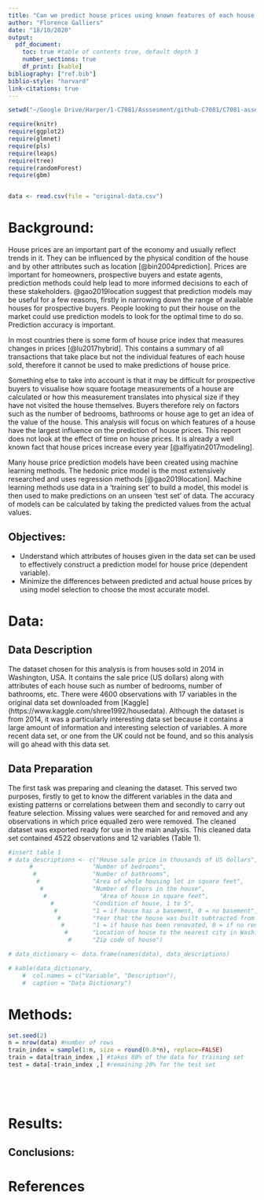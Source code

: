 ```yaml
---
title: "Can we predict house prices using known features of each house and a supervised learning approach?"
author: "Florence Galliers"
date: "18/10/2020"
output: 
  pdf_document:
    toc: true #table of contents true, default depth 3
    number_sections: true
    df_print: [kable]
bibliography: ["ref.bib"]
biblio-style: "harvard"
link-citations: true
---
```

```r
setwd("~/Google Drive/Harper/1-C7081/Asssesment/github-C7081/C7081-assessment")

require(knitr)
require(ggplot2)
require(glmnet)
require(pls)
require(leaps)
require(tree)
require(randomForest)
require(gbm)


data <- read.csv(file = "original-data.csv")
```


# Background:
House prices are an important part of the economy and usually reflect trends in it. They can be influenced by the physical condition of the house and by other attributes such as location [@bin2004prediction]. Prices are important for homeowners, prospective buyers and estate agents, prediction methods could help lead to more informed decisions to each of these stakeholders. @gao2019location suggest that prediction models may be useful for a few reasons, firstly in narrowing down the range of available houses for prospective buyers. People looking to put their house on the market could use prediction models to look for the optimal time to do so. Prediction accuracy is important.

In most countries there is some form of house price index that measures changes in prices [@lu2017hybrid]. This contains a summary of all transactions that take place but not the individual features of each house sold, therefore it cannot be used to make predictions of house price.

Something else to take into account is that it may be difficult for prospective buyers to visualise how square footage measurements of a house are calculated or how this measurement translates into physical size if they have not visited the house themselves. Buyers therefore rely on factors such as the number of bedrooms, bathrooms or house age to get an idea of the value of the house. This analysis will focus on which features of a house have the largest influence on the prediction of house prices. This report does not look at the effect of time on house prices. It is already a well known fact that house prices increase every year [@alfiyatin2017modeling]. 

Many house price prediction models have been created using machine learning methods. The hedonic price model is the most extensively researched and uses regression methods [@gao2019location]. Machine learning methods use data in a ‘training set’ to build a model, this model is then used to make predictions on an unseen ‘test set’ of data. The accuracy of models can be calculated by taking the predicted values from the actual values.

## Objectives:
* Understand which attributes of houses given in the data set can be used to effectively construct a prediction model for house price (dependent variable).
* Minimize the differences between predicted and actual house prices by using model selection to choose the most accurate model.

# Data:

## Data Description
The dataset chosen for this analysis is from houses sold in 2014 in Washington, USA. It contains the sale price (US dollars) along with attributes of each house such as number of bedrooms, number of bathrooms, etc. There were 4600 observations with 17 variables in the original data set downloaded from [Kaggle] (https://www.kaggle.com/shree1992/housedata).
Although the dataset is from 2014, it was a particularly interesting data set because it contains a large amount of information and interesting selection of variables. A more recent data set, or one from the UK could not be found, and so this analysis will go ahead with this data set.

## Data Preparation
The first task was preparing and cleaning the dataset. This served two purposes, firstly to get to know the different variables in the data and existing patterns or correlations between them and secondly to carry out feature selection. Missing values were searched for and removed and any observations in which price equalled zero were removed. The cleaned dataset was exported ready for use in the main analysis. This cleaned data set contained 4522 observations and 12 variables (Table 1).

```r

#insert table 1
# data_descriptions <- c("House sale price in thousands of US dollars", 
      #                 "Number of bedrooms",
       #                "Number of bathrooms",
        #               "Area of whole housing lot in square feet",
         #              "Number of floors in the house",
          #               "Area of house in square feet",
            #           "Condition of house, 1 to 5",
             #          "1 = if house has a basement, 0 = no basement",
              #         "Year that the house was built subtracted from 2014",
               #        "1 = if house has been renovated, 0 = if no renovation",
                #       "Location of house to the nearest city in Washington, USA",
                 #      "Zip code of house")

# data_dictionary <- data.frame(names(data), data_descriptions)

# kable(data_dictionary,
    #  col.names = c("Variable", "Description"),
    #  caption = "Data Dictionary")

```


# Methods:

```r
set.seed(2) 
n = nrow(data) #number of rows
train_index = sample(1:n, size = round(0.8*n), replace=FALSE) 
train = data[train_index ,] #takes 80% of the data for training set
test = data[-train_index ,] #remaining 20% for the test set

```

```r


```

```r

```

```r

```



```r


```

# Results:


## Conclusions:



# References
